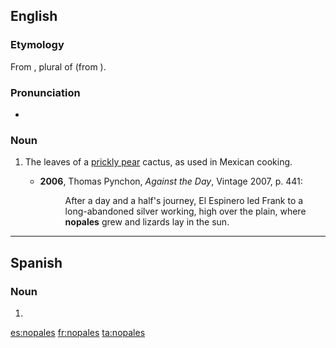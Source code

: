 ==English==

===Etymology===
From {{etyl|es|en}} {{term|nopales|lang=es}}, plural of {{term|nopal|lang=es}} (from {{etyl|nah|en}}).

===Pronunciation===
* {{a|UK}} {{IPA|/nəʊˈpɑːlɛz/|lang=en}}

===Noun===
{{en-plural noun}}

# {{context|plurale tantum|lang=en}} The leaves of a [[prickly pear]] cactus, as used in Mexican cooking.
#* '''2006''', Thomas Pynchon, ''Against the Day'', Vintage 2007, p. 441:
#*: After a day and a half's journey, El Espinero led Frank to a long-abandoned silver working, high over the plain, where '''nopales''' grew and lizards lay in the sun.

----

==Spanish==

===Noun===
{{head|es|noun form}} {{g|m-p}}

# {{plural of|nopal|lang=es}}

[[es:nopales]]
[[fr:nopales]]
[[ta:nopales]]